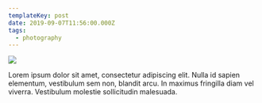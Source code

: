 ```yaml
---
templateKey: post
date: 2019-09-07T11:56:00.000Z
tags:
  - photography
---
```

![](../../static/assets/20190907-IMG_2651.jpg)

Lorem ipsum dolor sit amet, consectetur adipiscing elit. Nulla id sapien elementum, vestibulum sem non, blandit arcu. In maximus fringilla diam vel viverra. Vestibulum molestie sollicitudin malesuada.
